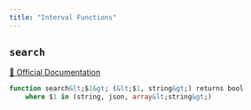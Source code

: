 ```yaml
---
title: "Interval Functions"
---
```


## `search`
[🔗 Official Documentation](#https://cloud.google.com/bigquery/docs/reference/standard-sql/search_functions#search)

```sql
function search&lt;$1&gt; (&lt;$1, string&gt;) returns bool
	where $1 in (string, json, array&lt;string&gt;)
```




